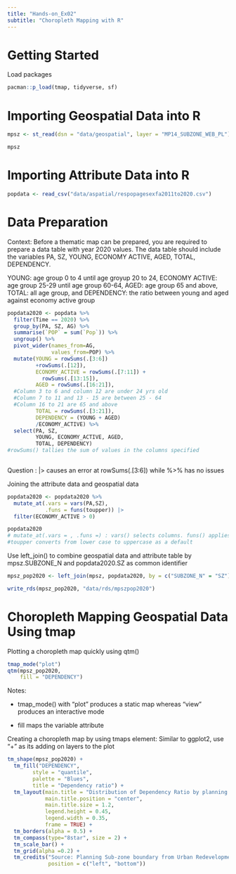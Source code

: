 ```yaml
---
title: "Hands-on_Ex02"
subtitle: "Choropleth Mapping with R"
---
```


# Getting Started

Load packages

```r
pacman::p_load(tmap, tidyverse, sf)
```

# Importing Geospatial Data into R

```r
mpsz <- st_read(dsn = "data/geospatial", layer = "MP14_SUBZONE_WEB_PL")

mpsz
```

# Importing Attribute Data into R

```r
popdata <- read_csv("data/aspatial/respopagesexfa2011to2020.csv")
```

# Data Preparation

Context: Before a thematic map can be prepared, you are required to prepare a data table with year 2020 values. The data table should include the variables PA, SZ, YOUNG, ECONOMY ACTIVE, AGED, TOTAL, DEPENDENCY.

YOUNG: age group 0 to 4 until age groyup 20 to 24, ECONOMY ACTIVE: age group 25-29 until age group 60-64, AGED: age group 65 and above, TOTAL: all age group, and DEPENDENCY: the ratio between young and aged against economy active group

```r
popdata2020 <- popdata %>%
  filter(Time == 2020) %>%
  group_by(PA, SZ, AG) %>%
  summarise(`POP` = sum(`Pop`)) %>%
  ungroup() %>%
  pivot_wider(names_from=AG, 
              values_from=POP) %>%
  mutate(YOUNG = rowSums(.[3:6])
         +rowSums(.[12]), 
         ECONOMY_ACTIVE = rowSums(.[7:11]) +
           rowSums(.[13:15]), 
         AGED = rowSums(.[16:21]),
  #Column 3 to 6 and column 12 are under 24 yrs old
  #Column 7 to 11 and 13 - 15 are between 25 - 64
  #Column 16 to 21 are 65 and above
         TOTAL = rowSums(.[3:21]),
         DEPENDENCY = (YOUNG + AGED)
         /ECONOMY_ACTIVE) %>%
  select(PA, SZ, 
         YOUNG, ECONOMY_ACTIVE, AGED,
         TOTAL, DEPENDENCY)
#rowSums() tallies the sum of values in the columns specified
  
```

Question : \|\> causes an error at rowSums(.\[3:6\]) while %\>% has no issues

Joining the attribute data and geospatial data

```r
popdata2020 <- popdata2020 %>%
  mutate_at(.vars = vars(PA,SZ),
            .funs = funs(toupper)) |>
  filter(ECONOMY_ACTIVE > 0)

popdata2020
# mutate_at(.vars = , .funs =) : vars() selects columns. funs() applies a function on all records
#toupper converts from lower case to uppercase as a default
```

Use left_join() to combine geospatial data and attribute table by mpsz.SUBZONE_N and popdata2020.SZ as common identifier

```r
mpsz_pop2020 <- left_join(mpsz, popdata2020, by = c("SUBZONE_N" = "SZ"))
```

```r
write_rds(mpsz_pop2020, "data/rds/mpszpop2020")
```

# Choropleth Mapping Geospatial Data Using tmap

Plotting a choropleth map quickly using qtm()

```r
tmap_mode("plot")
qtm(mpsz_pop2020,
    fill = "DEPENDENCY")
```

Notes:

-   tmap_mode() with "plot" produces a static map whereas "view" produces an interactive mode

-   fill maps the variable attribute

Creating a choropleth map by using tmaps element: Similar to ggplot2, use "+" as its adding on layers to the plot

```r
tm_shape(mpsz_pop2020) +
  tm_fill("DEPENDENCY",
        style = "quantile",
        palette = "Blues",
        title = "Dependency ratio") +
  tm_layout(main.title = "Distribution of Dependency Ratio by planning subzone",
            main.title.position = "center",
            main.title.size = 1.2,
            legend.height = 0.45, 
            legend.width = 0.35,
            frame = TRUE) +
  tm_borders(alpha = 0.5) +
  tm_compass(type="8star", size = 2) +
  tm_scale_bar() +
  tm_grid(alpha =0.2) +
  tm_credits("Source: Planning Sub-zone boundary from Urban Redevelopment Authorithy (URA)\n and Population data from Department of Statistics DOS", 
             position = c("left", "bottom"))
```
